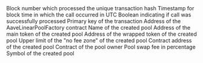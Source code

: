 <ParamField path="call_block_number">
Block number which processed the unique transaction hash
</ParamField>
<ParamField path="call_block_time">
Timestamp for block time in which the call occurred in UTC
</ParamField>
<ParamField path="call_success">
Boolean indicating if call was successfully processed
</ParamField>
<ParamField path="call_trace_address">

</ParamField>
<ParamField path="call_tx_hash">
Primary key of the transaction
</ParamField>
<ParamField path="contract_address">
Address of the AaveLinearPoolFactory contract
</ParamField>
<ParamField path="name">
Name of the created pool
</ParamField>
<ParamField path="mainToken">
Address of the main token of the created pool
</ParamField>
<ParamField path="wrappedToken">
Address of the wrapped token of the created pool
</ParamField>
<ParamField path="upperTarget">
Upper limit of the &quot;no fee zone&quot; of the created pool
</ParamField>
<ParamField path="output_0">
Contract address of the created pool
</ParamField>
<ParamField path="owner">
Contract of the pool owner
</ParamField>
<ParamField path="swapFeePercentage">
Pool swap fee in percentage
</ParamField>
<ParamField path="symbol">
Symbol of the created pool
</ParamField>
